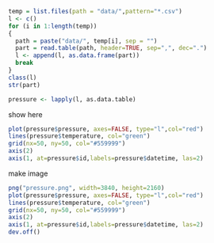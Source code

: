 
```r

temp = list.files(path = "data/",pattern="*.csv")
l <- c()
for (i in 1:length(temp)) 
{
  path = paste("data/", temp[i], sep = "")
  part = read.table(path, header=TRUE, sep=",", dec=".")
  l <- append(l, as.data.frame(part))
  break
}
class(l)
str(part)

pressure <- lapply(l, as.data.table)

```


show here

```r

plot(pressure$pressure, axes=FALSE, type="l",col="red")
lines(pressure$temperature, col="green")
grid(nx=50, ny=50, col="#559999")
axis(2)
axis(1, at=pressure$id,labels=pressure$datetime, las=2)


```

make image

```r
png("pressure.png", width=3840, height=2160)
plot(pressure$pressure, axes=FALSE, type="l",col="red")
lines(pressure$temperature, col="green")
grid(nx=50, ny=50, col="#559999")
axis(2)
axis(1, at=pressure$id,labels=pressure$datetime, las=2)
dev.off()

```